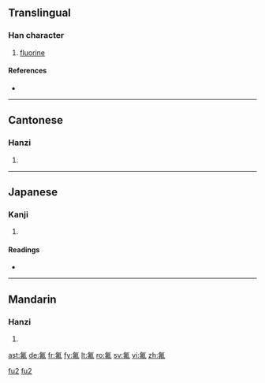 ==Translingual==

===Han character===
{{Han char|rn=84|rad=气|as=05|sn=9|four=8051<sub>0</sub>|canj=人弓中中弓 (ONLLN)}}

# [[fluorine]]

====References====
* {{Han ref|kx=0599.111|dkj=17058|hdz=32011.060|uh=6C1F|ud=27679|bh=AC74|bd=44148}}

----

==Cantonese==

===Hanzi===
{{yue-hanzi|jyut=fat<sup>1</sup>|y=fat<sup>1</sup>}}

# {{defn|Cantonese}}

----

==Japanese==

===Kanji===
{{ja-kanji|grade=|rs=气05}}

# {{defn|Japanese}}

====Readings====
* {{ja-readings|on=[[ふつ]] (futsu)|kun=}}

----

==Mandarin==

===Hanzi===
{{cmn-hanzi|pin=[[fú]] ([[fu2]])|wg=fu<sup>2</sup>|y=fu<sup>2</sup>}}

# {{defn|Mandarin}}

[[Category:zh-cn:Chemical elements|fu2]]
[[Category:zh-tw:Chemical elements|fu2]]

[[ast:氟]]
[[de:氟]]
[[fr:氟]]
[[fy:氟]]
[[lt:氟]]
[[ro:氟]]
[[sv:氟]]
[[vi:氟]]
[[zh:氟]]